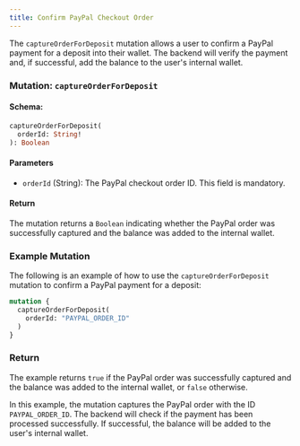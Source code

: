 ```yaml
---
title: Confirm PayPal Checkout Order
---
```



The `captureOrderForDeposit` mutation allows a user to confirm a PayPal payment for a deposit into their wallet. The backend will verify the payment and, if successful, add the balance to the user's internal wallet.

### Mutation: `captureOrderForDeposit`

#### Schema:
```graphql
captureOrderForDeposit(
  orderId: String!
): Boolean
```

#### Parameters

- `orderId` (String): The PayPal checkout order ID. This field is mandatory.

#### Return

The mutation returns a `Boolean` indicating whether the PayPal order was successfully captured and the balance was added to the internal wallet.

### Example Mutation

The following is an example of how to use the `captureOrderForDeposit` mutation to confirm a PayPal payment for a deposit:

```graphql
mutation {
  captureOrderForDeposit(
    orderId: "PAYPAL_ORDER_ID"
  )
}
```

### Return

The example returns `true` if the PayPal order was successfully captured and the balance was added to the internal wallet, or `false` otherwise.

In this example, the mutation captures the PayPal order with the ID `PAYPAL_ORDER_ID`. The backend will check if the payment has been processed successfully. If successful, the balance will be added to the user's internal wallet.